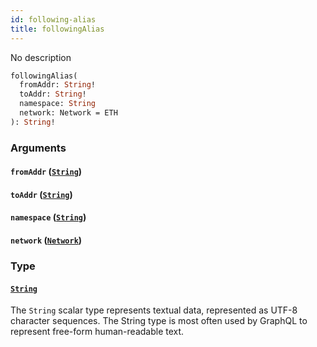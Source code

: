 ```yaml
---
id: following-alias
title: followingAlias
---
```


No description

```graphql
followingAlias(
  fromAddr: String!
  toAddr: String!
  namespace: String
  network: Network = ETH
): String!
```

### Arguments

#### `fromAddr` ([`String`](/V1/cyberconnect-api/reference/scalars/string))

#### `toAddr` ([`String`](/V1/cyberconnect-api/reference/scalars/string))

#### `namespace` ([`String`](/V1/cyberconnect-api/reference/scalars/string))

#### `network` ([`Network`](V1/cyberconnect-api/reference/enums/network))

### Type

#### [`String`](/V1/cyberconnect-api/reference/scalars/string)

The `String` scalar type represents textual data, represented as UTF-8 character sequences. The String type is most often used by GraphQL to represent free-form human-readable text.
